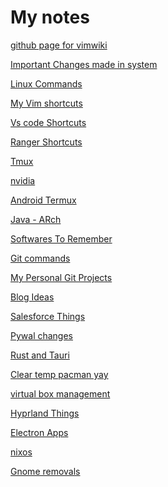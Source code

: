 = My notes =
[[https://github.com/vimwiki/vimwiki|github page for vimwiki]]

[[Important Changes made in system]]

[[Linux Commands]]

[[My Vim shortcuts]]

[[Vs code Shortcuts]]

[[Ranger Shortcuts]]

[[Tmux]]

[[nvidia]]

[[Android Termux]]

[[Java - ARch ]]

[[Softwares To Remember]]

[[Git commands]]

[[My Personal Git Projects]]

[[Blog Ideas]]

[[Salesforce Things]]

[[Pywal changes]]

[[Rust and Tauri]]

[[Clear temp pacman yay]]


[[virtual box management]]

[[Hyprland Things]]

[[Electron Apps]]

[[nixos]]


[[Gnome removals]]
